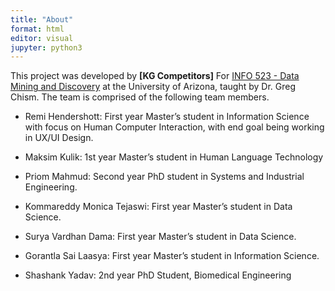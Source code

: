 ```yaml
---
title: "About"
format: html
editor: visual
jupyter: python3
---
```


This project was developed by **\[KG Competitors\]** For [INFO 523 - Data Mining and Discovery](https://datamineaz.org/) at the University of Arizona, taught by Dr. Greg Chism. The team is comprised of the following team members.

-   Remi Hendershott: First year Master's student in Information Science with focus on Human Computer Interaction, with end goal being working in UX/UI Design. 

-   Maksim Kulik: 1st year Master's student in Human Language Technology

-   Priom Mahmud: Second year PhD student in Systems and Industrial Engineering.

-   Kommareddy Monica Tejaswi: First year Master's student in Data Science.

-   Surya Vardhan Dama:  First year Master's student in Data Science.

-   Gorantla Sai Laasya:  First year Master's student in Information Science.

-   Shashank Yadav: 2nd year PhD Student, Biomedical Engineering
